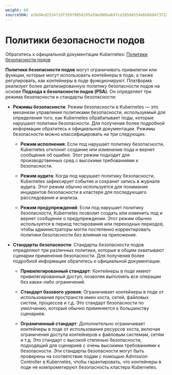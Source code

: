 ```yaml
---
weight: 60
sourceSHA: a18d4ed232471df35979858195a59ed86bab9fce20584554e6b860473722bf03
---
```


# Политики безопасности подов

Обратитесь к официальной документации Kubernetes: [Политики безопасности подов](https://kubernetes.io/docs/concepts/security/pod-security-policy/)

**Политики безопасности подов** могут ограничивать привилегии или функции, которые могут использовать контейнеры в поде, а также регулировать, как контейнеры в поде функционируют. Платформа реализует более детализированную политику безопасности подов на основе **Подхода к безопасности подов (PSA)**. Он определяет три режима безопасности и стандарты безопасности:

- **Режимы безопасности**: Режим безопасности в Kubernetes — это механизм управления политиками безопасности, используемый для определения того, как Kubernetes обрабатывает поды, которые нарушают политики безопасности. Для получения более подробной информации обратитесь к официальной документации. Режимы безопасности можно классифицировать на три следующих:

  - **Режим исполнения**: Если под нарушает политику безопасности, Kubernetes отклонит создание или изменение пода и вернет сообщение об ошибке. Этот режим подходит для производственных сред с высокими требованиями к безопасности.

  - **Режим аудита**: Когда под нарушает политику безопасности, Kubernetes зафиксирует событие и сохранит запись в журнале аудита. Этот режим обычно используется для понимания инцидентов безопасности в кластере для последующего расследования и анализа.

  - **Режим предупреждений**: Если под нарушает политику безопасности, Kubernetes позволит создать или изменить под и вернет сообщение о предупреждении. Этот режим обычно используется в период тестирования или переходных периодов, чтобы администраторы могли постепенно корректировать политики безопасности без влияния на приложения.

- **Стандарты безопасности**: Стандарты безопасности подов определяют три различных политики, которые в общем охватывают сценарии применения безопасности. Для получения более подробной информации обратитесь к официальной документации.

  - **Привилегированный стандарт**: Контейнеры в поде имеют привилегированный доступ, позволяя выполнять все операции без каких-либо ограничений.

  - **Стандарт базового уровня**: Ограничивает контейнеры в поде от использования пространств имен хоста, сетей, файловых систем, процессов и т.д. Это стандарт безопасности по умолчанию, который обычно применяется к большинству сценариев.

  - **Ограниченный стандарт**: Дополнительно ограничивает контейнеры в поде от использования ресурсов хоста, включая ограничения доступа контейнеров к файловым системам, сетям и т.д. Это стандарт с высокой степенью безопасности, подходящий для сценариев с очень высокими требованиями к безопасности. Эти стандарты безопасности могут быть проверены на соответствие подам с помощью Admission Controller в Kubernetes, чтобы гарантировать, что контейнеры в поде не компрометируют безопасность кластера Kubernetes.
